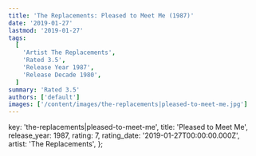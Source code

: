 ```yaml
---
title: 'The Replacements: Pleased to Meet Me (1987)'
date: '2019-01-27'
lastmod: '2019-01-27'
tags:
  [
    'Artist The Replacements',
    'Rated 3.5',
    'Release Year 1987',
    'Release Decade 1980',
  ]
summary: 'Rated 3.5'
authors: ['default']
images: ['/content/images/the-replacements|pleased-to-meet-me.jpg']
---
```


  key: 'the-replacements|pleased-to-meet-me',
  title: 'Pleased to Meet Me',
  release_year: 1987,
  rating: 7,
  rating_date: '2019-01-27T00:00:00.000Z',
  artist: 'The Replacements',
};

<MusicRating data={data} />
